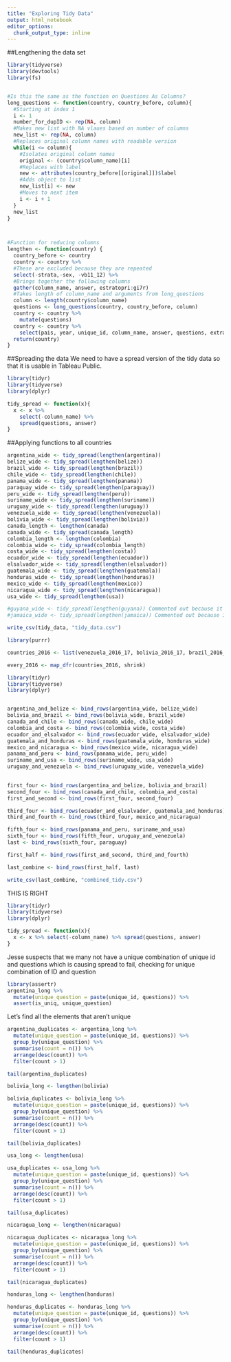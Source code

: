 ```yaml
---
title: "Exploring Tidy Data"
output: html_notebook
editor_options: 
  chunk_output_type: inline
---
```


##Lengthening the data set
```r
library(tidyverse)
library(devtools)
library(fs)


#Is this the same as the function on Questions As Columns?
long_questions <- function(country, country_before, column){
  #Starting at index 1
  i <- 1
  number_for_dupID <- rep(NA, column)
  #Makes new list with NA vlaues based on number of columns
  new_list <- rep(NA, column)
  #Replaces original column names with readable version
  while(i <= column){
    #Isolates original column names
    original <- (country$column_name)[i]
    #Replaces with label
    new <- attributes(country_before[[original]])$label
    #Adds object to list
    new_list[i] <- new
    #Moves to next item
    i <- i + 1
  }
  new_list
}



#Function for reducing columns
lengthen <- function(country) {
  country_before <- country
  country <- country %>%
  #These are excluded because they are repeated
  select(-strata,-sex, -vb11_12) %>%
  #Brings together the following columns
  gather(column_name, answer, estratopri:gi7r)
  #Takes length of column_name and arguments from long_questions
  column <- length(country$column_name)
  questions <- long_questions(country, country_before, column)
  country <- country %>% 
    mutate(questions)
  country <- country %>% 
    select(pais, year, unique_id, column_name, answer, questions, extra_id)
  return(country)
}
```


##Spreading the data
We need to have a spread version of the tidy data so that it is usable in Tableau Public.
```r
library(tidyr)
library(tidyverse)
library(dplyr)

tidy_spread <- function(x){
  x <- x %>%
    select(-column_name) %>%
    spread(questions, answer)
}
```

##Applying functions to all countries
```r
argentina_wide <- tidy_spread(lengthen(argentina))
belize_wide <- tidy_spread(lengthen(belize))
brazil_wide <- tidy_spread(lengthen(brazil))
chile_wide <- tidy_spread(lengthen(chile))
panama_wide <- tidy_spread(lengthen(panama))
paraguay_wide <- tidy_spread(lengthen(paraguay))
peru_wide <- tidy_spread(lengthen(peru))
suriname_wide <- tidy_spread(lengthen(suriname))
uruguay_wide <- tidy_spread(lengthen(uruguay))
venezuela_wide <- tidy_spread(lengthen(venezuela))
bolivia_wide <- tidy_spread(lengthen(bolivia))
canada_length <- lengthen(canada)
canada_wide <- tidy_spread(canada_length)
colombia_length <- lengthen(colombia)
colombia_wide <- tidy_spread(colombia_length)
costa_wide <- tidy_spread(lengthen(costa))
ecuador_wide <- tidy_spread(lengthen(ecuador))
elsalvador_wide <- tidy_spread(lengthen(elsalvador))
guatemala_wide <- tidy_spread(lengthen(guatemala))
honduras_wide <- tidy_spread(lengthen(honduras))
mexico_wide <- tidy_spread(lengthen(mexico))
nicaragua_wide <- tidy_spread(lengthen(nicaragua))
usa_wide <- tidy_spread(lengthen(usa))
```



```r
#guyana_wide <- tidy_spread(lengthen(guyana)) Commented out because it is English-only
#jamaica_wide <- tidy_spread(lengthen(jamaica)) Commented out because it is English-only
```


```r
write_csv(tidy_data, "tidy_data.csv")
```


```r
library(purrr)

countries_2016 <- list(venezuela_2016_17, bolivia_2016_17, brazil_2016_17, canada_2016_17, chile_2016_17, colombia_2016_17,costa_2016_17, ecuador_2016_17, elsalvador_2016_17, guatemala_2016_17, guyana_2016_17, honduras_2016_17, jamaica_2016_17, mexico_2016_17, nicaragua_2016_17, panama_2016_17, paraguay_2016_17, peru_2016_17, usa_2016_17, uruguay_2016_17)

every_2016 <- map_dfr(countries_2016, shrink)
```

```r
library(tidyr)
library(tidyverse)
library(dplyr)


argentina_and_belize <- bind_rows(argentina_wide, belize_wide)
bolivia_and_brazil <- bind_rows(bolivia_wide, brazil_wide)
canada_and_chile <- bind_rows(canada_wide, chile_wide)
colombia_and_costa <- bind_rows(colombia_wide, costa_wide)
ecuador_and_elsalvador <- bind_rows(ecuador_wide, elsalvador_wide)
guatemala_and_honduras <- bind_rows(guatemala_wide, honduras_wide)
mexico_and_nicaragua <- bind_rows(mexico_wide, nicaragua_wide)
panama_and_peru <- bind_rows(panama_wide, peru_wide)
suriname_and_usa <- bind_rows(suriname_wide, usa_wide)
uruguay_and_venezuela <- bind_rows(uruguay_wide, venezuela_wide)

  
first_four <- bind_rows(argentina_and_belize, bolivia_and_brazil)
second_four <- bind_rows(canada_and_chile, colombia_and_costa)
first_and_second <- bind_rows(first_four, second_four)

third_four <- bind_rows(ecuador_and_elsalvador, guatemala_and_honduras)
third_and_fourth <- bind_rows(third_four, mexico_and_nicaragua)

fifth_four <- bind_rows(panama_and_peru, suriname_and_usa)
sixth_four <- bind_rows(fifth_four, uruguay_and_venezuela)
last <- bind_rows(sixth_four, paraguay)

first_half <- bind_rows(first_and_second, third_and_fourth)

last_combine <- bind_rows(first_half, last)

write_csv(last_combine, "combined_tidy.csv")
```
THIS IS RIGHT
```r
library(tidyr)
library(tidyverse)
library(dplyr)

tidy_spread <- function(x){
  x <- x %>% select(-column_name) %>% spread(questions, answer)
}

```


Jesse suspects that we many not have a unique combination of unique id and questions which is causing spread to fail, checking for unique combination of ID and question
```r
library(assertr)
argentina_long %>% 
  mutate(unique_question = paste(unique_id, questions)) %>%
  assert(is_uniq, unique_question)
```



Let's find all the elements that aren't unique


```r
argentina_duplicates <- argentina_long %>% 
  mutate(unique_question = paste(unique_id, questions)) %>%
  group_by(unique_question) %>%
  summarise(count = n()) %>%
  arrange(desc(count)) %>%
  filter(count > 1)

tail(argentina_duplicates)
```


```r
bolivia_long <- lengthen(bolivia)
```


```r
bolivia_duplicates <- bolivia_long %>% 
  mutate(unique_question = paste(unique_id, questions)) %>%
  group_by(unique_question) %>%
  summarise(count = n()) %>%
  arrange(desc(count)) %>%
  filter(count > 1)

tail(bolivia_duplicates)
```

```r
usa_long <- lengthen(usa)
```


```r
usa_duplicates <- usa_long %>% 
  mutate(unique_question = paste(unique_id, questions)) %>%
  group_by(unique_question) %>%
  summarise(count = n()) %>%
  arrange(desc(count)) %>%
  filter(count > 1)

tail(usa_duplicates)
```


```r
nicaragua_long <- lengthen(nicaragua)
```


```r
nicaragua_duplicates <- nicaragua_long %>% 
  mutate(unique_question = paste(unique_id, questions)) %>%
  group_by(unique_question) %>%
  summarise(count = n()) %>%
  arrange(desc(count)) %>%
  filter(count > 1)

tail(nicaragua_duplicates)
```


```r
honduras_long <- lengthen(honduras)
```


```r
honduras_duplicates <- honduras_long %>% 
  mutate(unique_question = paste(unique_id, questions)) %>%
  group_by(unique_question) %>%
  summarise(count = n()) %>%
  arrange(desc(count)) %>%
  filter(count > 1)

tail(honduras_duplicates)
```
